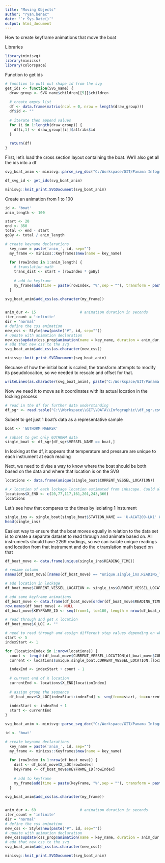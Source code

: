 ```yaml
---
title: "Moving Objects"
author: "ryan.benac"
date: "`r Sys.Date()`"
output: html_document
---
```


How to create keyframe animations that move the boat

Libraries
```R
library(minisvg)
library(minicss)
library(colorspace)
```

Function to get ids
```R
# function to pull out shape id from the svg
get_ids <- function(SVG_name) {
  draw_group <- SVG_name$children[[5]]$children
  
  # create empty list
  df <- data.frame(matrix(ncol = 0, nrow = length(draw_group)))
  df$id <- ""
  
  # iterate then append values
  for (i in 1:length(draw_group)) {
    df[i,1] <- draw_group[[i]]$attribs$id
  }
  
  return(df)
}
```


First, let's load the cross section layout containing the boat. We'll also get all the ids into a df
```r
svg_boat_anim <- minisvg::parse_svg_doc("C:/Workspace/GIT/Panama Infographic/man/figures/total_lock_cross_section.svg")

df_svg_id <- get_ids(svg_boat_anim)

minisvg::knit_print.SVGDocument(svg_boat_anim)
```
Create an animation from 1 to 100

```R
id <- 'boat'
anim_length <- 100

start <- 20
end <- 350
total <- end - start
goBy <- total / anim_length

# create keyname declarations
  key_name = paste('anim_', id, sep="")
  my_frame <- minicss::Keyframes$new(name = key_name)
  
  for (rowIndex in 1:anim_length) {
    # translation math
    trans_dist <- start + (rowIndex * goBy)
    
    # add to keyframe
    my_frame$add(time = paste(rowIndex, "%",sep = ""), transform = paste('translate(', trans_dist, "px, 28px) scale(.04)",sep=""))
  }
  
svg_boat_anim$add_css(as.character(my_frame))


anim_dur <- 15                    # animation duration in seconds
iter_count = 'infinite'
dir = 'normal'
# define the css animation
new_css <- Style$new(paste("#", id, sep=""))
# update with animation declaration
new_css$update(css_prop$animation(name = key_name, duration = anim_dur, iteration_count = iter_count, direction = dir))
# add that new css to the svg
svg_boat_anim$add_css(as.character(new_css))
```

```R
minisvg::knit_print.SVGDocument(svg_boat_anim)
```
Becuase of how the initial boat is scaled, the transform attempts to modify its pseudolocaiton, so we needed to rescale and offset for that.

```R
writeLines(as.character(svg_boat_anim), paste("C:/Workspace/GIT/Panama Infographic/man/figures/boat_test.svg", sep=""))
```


Now we need it to move as it coordinates with its actual location in the locking process
```R
# read in the df for further data understanding
df_sgr <- read.table("C:\\Workspace\\GIT\\DATA\\Infographic\\df_sgr.csv")
```

Subset to get just 1 boat's data as a representative sample
```R
boat <- 'GUTHORM MAERSK'

# subset to get only GUTHORM data
single_boat <- df_sgr[df_sgr$VESSEL_NAME == boat,]
```

In looking at the df, it appears that temperature and pressure are unique to each instrument at each reading

Next, we need to divise a way to know where the boat should be both based on the data and where that location is on the SVG
```R
locations <- data.frame(unique(single_boat$CURRENT_VESSEL_LOCATION))

# x location of each lockage location estimated from inkscape. Could also theoretically be pulled off of a shape id
locations$X_END <- c(20,77,117,161,201,243,360)
locations
```
Let's see how that compares to the times by isolating 1 instument
```R
single_ins <- single_boat[single_boat$STATION_NAME == 'U-ACAT200-LK1' & single_boat$SALINITY_GAGE_NAME == 'A',]
head(single_ins)
```

Easiest way to ensure that the boat moves equally in relation to the data set is to create a separate dataset to read through and animate based on. All instruments should have 2269 readings, so we can isolate unique readings and location from that instrument and do the x translation math based on that
```R
df_boat_move <- data.frame(unique(single_ins$READING_TIME))

# rename column
names(df_boat_move)[names(df_boat_move) == "unique.single_ins.READING_TIME."] <- "READING_TIME"

# add location in lockage
df_boat_move$CURRENT_VESSEL_LOCATION <- single_ins$CURRENT_VESSEL_LOCATION[single_ins$READING_TIME == df_boat_move$READING_TIME]

# add same keyframe animations
df_boat_move <- data.frame(df_boat_move[order(df_boat_move$READING_TIME),])
row.names(df_boat_move) <- NULL
df_boat_move$KEYFRAME_ID <- seq(from=1, to=100, length = nrow(df_boat_move))

# read through and get x location
df_boat_move$X_LOC <- ""

# need to read through and assign different step values depending on where the boat is in the lock
start <- 5
indexStart <- 1

for (locationIndex in 1:nrow(locations)) {
  count <- length(df_boat_move$CURRENT_VESSEL_LOCATION[df_boat_move$CURRENT_VESSEL_LOCATION == locations$unique.single_boat.CURRENT_VESSEL_LOCATION.[locationIndex]])
  current <- locations$unique.single_boat.CURRENT_VESSEL_LOCATION.[locationIndex]

  indexEnd <- indexStart + count - 1
  
  # current end of X location
  currentEnd <- locations$X_END[locationIndex]
  
  # assign group the sequence
  df_boat_move$X_LOC[indexStart:indexEnd] <- seq(from=start, to=currentEnd, length = (indexEnd - indexStart + 1)) 
  
  indexStart <- indexEnd + 1
  start <- currentEnd
}

```

```R
svg_boat_anim <- minisvg::parse_svg_doc("C:/Workspace/GIT/Panama Infographic/man/figures/total_lock_cross_section.svg")

id <- 'boat'

# create keyname declarations
  key_name = paste('anim_', id, sep="")
  my_frame <- minicss::Keyframes$new(name = key_name)
  
  for (rowIndex in 1:nrow(df_boat_move)) {
    dist <- df_boat_move$X_LOC[rowIndex]
    keyFrame <- df_boat_move$KEYFRAME_ID[rowIndex]
    
    # add to keyframe
    my_frame$add(time = paste(keyFrame, "%",sep = ""), transform = paste('translate(', dist, "px, 28px) scale(.04)",sep=""))
  }
  
svg_boat_anim$add_css(as.character(my_frame))


anim_dur <- 60                    # animation duration in seconds
iter_count = 'infinite'
dir = 'normal'
# define the css animation
new_css <- Style$new(paste("#", id, sep=""))
# update with animation declaration
new_css$update(css_prop$animation(name = key_name, duration = anim_dur, iteration_count = iter_count, direction = dir))
# add that new css to the svg
svg_boat_anim$add_css(as.character(new_css))
```

```R
minisvg::knit_print.SVGDocument(svg_boat_anim)
```

```R

```

```R

```

```R

```

```R

```

```R

```

